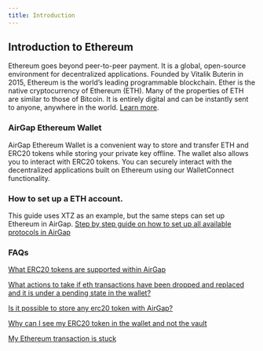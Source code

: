 ```yaml
---
title: Introduction
---
```


## Introduction to Ethereum 
Ethereum goes beyond peer-to-peer payment. It is a global, open-source environment for decentralized applications.
Founded by Vitalik Buterin in 2015, Ethereum is the world’s leading programmable blockchain.
Ether is the native cryptocurrency of Ethereum (ETH). Many of the properties of ETH are similar to those of Bitcoin. It is entirely digital and can be instantly sent to anyone, anywhere in the world. [Learn more](https://ethereum.org/).

### AirGap Ethereum Wallet
AirGap Ethereum Wallet is a convenient way to store and transfer ETH and ERC20 tokens while storing your private key offline. The wallet also allows you to interact with ERC20 tokens. You can securely interact with the decentralized applications built on Ethereum using our WalletConnect functionality. 

### How to set up a ETH account.
This guide uses XTZ as an example, but the same steps can set up Ethereum in AirGap.
[Step by step guide on how to set up all available protocols in AirGap](https://medium.com/airgap-it/airgap-the-step-by-step-guide-c4c3d3fe9a05)

### FAQs
[What ERC20 tokens are supported within AirGap](https://support.airgap.it/FAQ#erc20-ethereum)

[What actions to take if eth transactions have been dropped and replaced and it is under a pending state in the wallet?](https://support.airgap.it/FAQ#what-actions-to-take-if-eth-transactions-have-been-dropped-and-replaced-and-it-is-under-a-pending-state-in-the-wallet)

[Is it possible to store any erc20 token with AirGap?](https://support.airgap.it/FAQ#is-it-possible-to-store-any-erc20-token-with-airgap)

[Why can I see my ERC20 token in the wallet and not the vault](https://support.airgap.it/FAQ#there-are-significantly-more-coins-available-in-the-wallet-than-in-the-vault-so-does-that-mean-the-coins-that-arent-cant-be-placed-in-the-vault-are-less-safe)

[My Ethereum transaction is stuck](https://support.airgap.it/troubleshooting/currencies/ethereum/transaction-stuck)
